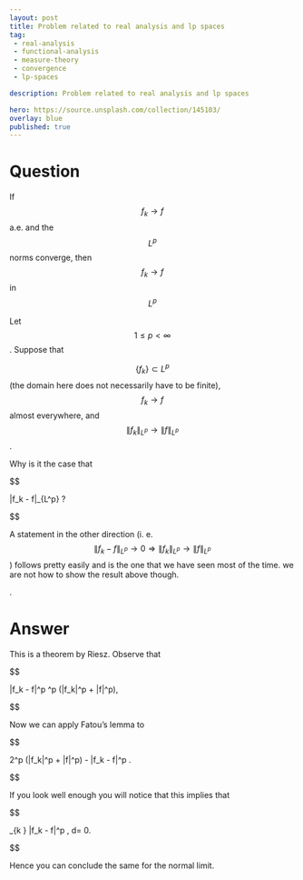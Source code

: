 ---
layout: post
title: Problem related to real analysis and lp spaces
tag:
 - real-analysis
 - functional-analysis
 - measure-theory
 - convergence
 - lp-spaces

description: Problem related to real analysis and lp spaces

hero: https://source.unsplash.com/collection/145103/
overlay: blue 
published: true
---

# Question 

If $$f_k \to f$$ a.e. and the $$L^p$$ norms converge, then $$f_k \to f$$ in $$L^p$$

<!--break-->


Let $$1\leq p < \infty$$.
 Suppose that 

$$\{f_k\} \subset L^p$$ (the domain here does not necessarily have to be finite), 
$$f_k \to f$$ almost everywhere, and 
$$\|f_k\|_{L^p} \to \|f\|_{L^p}$$.
 

Why is it the case that 

$$

\|f_k - f\|_{L^p} \to 0?

$$

 
A statement in the other direction (i.
e.
 $$\|f_k - f\|_{L^p} \to 0 \Rightarrow \|f_k\|_{L^p} \to \|f\|_{L^p}$$ ) follows pretty easily and is the one that we have  seen most of the time.
 we are  not how to show the result above though.
 
.


# Answer 


This is a theorem by Riesz.
Observe that


$$

\|f_k - f\|^p \leq 2^p (\|f_k\|^p + \|f\|^p),

$$


Now we can apply Fatou's lemma to


$$

2^p (\|f_k\|^p + \|f\|^p) - \|f_k - f\|^p \geq 0.

$$


If you look well enough you will notice that this implies that


$$

\limsup_{k \to \infty} \int \|f_k - f\|^p \, d\mu = 0.

$$


Hence you can conclude the same for the normal limit.

